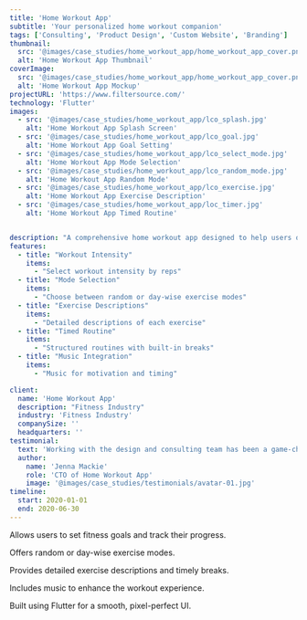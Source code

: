 ```yaml
---
title: 'Home Workout App'
subtitle: 'Your personalized home workout companion'
tags: ['Consulting', 'Product Design', 'Custom Website', 'Branding']
thumbnail:
  src: '@images/case_studies/home_workout_app/home_workout_app_cover.png'
  alt: 'Home Workout App Thumbnail'
coverImage:
  src: '@images/case_studies/home_workout_app/home_workout_app_cover.png'
  alt: 'Home Workout App Mockup'
projectURL: 'https://www.filtersource.com/'
technology: 'Flutter'
images:
  - src: '@images/case_studies/home_workout_app/lco_splash.jpg'
    alt: 'Home Workout App Splash Screen'
  - src: '@images/case_studies/home_workout_app/lco_goal.jpg'
    alt: 'Home Workout App Goal Setting'
  - src: '@images/case_studies/home_workout_app/lco_select_mode.jpg'
    alt: 'Home Workout App Mode Selection'
  - src: '@images/case_studies/home_workout_app/lco_random_mode.jpg'
    alt: 'Home Workout App Random Mode'
  - src: '@images/case_studies/home_workout_app/lco_exercise.jpg'
    alt: 'Home Workout App Exercise Description'
  - src: '@images/case_studies/home_workout_app/loc_timer.jpg'
    alt: 'Home Workout App Timed Routine'


description: "A comprehensive home workout app designed to help users organize and track their workout routines, offering a customizable and user-friendly experience."
features:
  - title: "Workout Intensity"
    items:
      - "Select workout intensity by reps"
  - title: "Mode Selection"
    items:
      - "Choose between random or day-wise exercise modes"
  - title: "Exercise Descriptions"
    items:
      - "Detailed descriptions of each exercise"
  - title: "Timed Routine"
    items:
      - "Structured routines with built-in breaks"
  - title: "Music Integration"
    items:
      - "Music for motivation and timing"

client:
  name: 'Home Workout App'
  description: "Fitness Industry"
  industry: 'Fitness Industry'
  companySize: ''
  headquarters: ''
testimonial:
  text: 'Working with the design and consulting team has been a game-changer for Banter. Their expertise in website design, branding, content strategy, and AI integration has revolutionized the way we create and share our stories. Their work has not only elevated our brand but also empowered us to be leaders in digital journalism, reaching and engaging more readers than ever before.'
  author:
    name: 'Jenna Mackie'
    role: 'CTO of Home Workout App'
    image: '@images/case_studies/testimonials/avatar-01.jpg'
timeline:
  start: 2020-01-01
  end: 2020-06-30
---
```


Allows users to set fitness goals and track their progress.

Offers random or day-wise exercise modes.

Provides detailed exercise descriptions and timely breaks.

Includes music to enhance the workout experience.

Built using Flutter for a smooth, pixel-perfect UI.